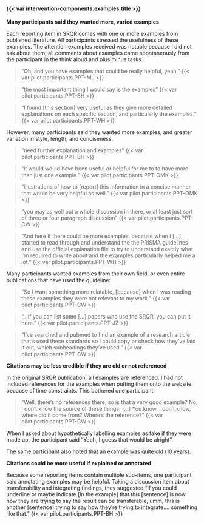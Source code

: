 #### {{< var intervention-components.examples.title >}}

**Many participants said they wanted more, varied examples**

Each reporting item in SRQR comes with one or more examples from published literature. All participants stressed the usefulness of these examples. The attention examples received was notable because I did not ask about them; all comments about examples came spontaneously from the participant in the think aloud and plus minus tasks. 

> "Oh, and you have examples that could be really helpful, yeah." {{< var pilot.participants.PPT-MJ >}}

> "the most important thing I would say is the examples" {{< var pilot.participants.PPT-BH >}}

> "I found [this section] very useful as they give more detailed explanations on each specific section, and particularly the examples." {{< var pilot.participants.PPT-WH >}}

However, many participants said they wanted more examples, and greater variation in style, length, and conciseness.

> "need further explanation and examples" {{< var pilot.participants.PPT-BH >}}

> "it would would have been useful or helpful for me to to have more than just one example." {{< var pilot.participants.PPT-OMK >}}

> "illustrations of how to [report] this information in a concise manner, that would be very helpful as well." {{< var pilot.participants.PPT-OMK >}}

> "you may as well put a whole discussion in there, or at least just sort of three or four paragraph discussion" {{< var pilot.participants.PPT-CW >}}

> "And here if there could be more examples, because when I [...] started to read through and understand the the PRISMA guidelines and use the official explanation file to try to understand exactly what I'm required to write about and the examples particularly helped me a lot." {{< var pilot.participants.PPT-WH >}}

Many participants wanted examples from their own field, or even entire publications that have used the guideline:

> "So I want something more relatable, [because] when I was reading these examples they were not relevant to my work." {{< var pilot.participants.PPT-CW >}}

> "...if you can list some [...] papers who use the SRQR, you can put it here." {{< var pilot.participants.PPT-JZ >}}

> "I've searched and pubmed to find an example of a research article that's used these standards so I could copy or check how they've laid it out, which subheadings they've used." {{< var pilot.participants.PPT-CW >}}

**Citations may be less credible if they are old or not referenced**

In the original SRQR publication, all examples are referenced. I had not included references for the examples when putting them onto the website because of time constraints. This bothered one participant.

> "Well, there's no references there, so is that a very good example? No, I don't know the source of these things. [...] You know, I don't know, where did it come from? Where's the reference?" {{< var pilot.participants.PPT-CW >}}

When I asked about hypothetically labelling examples as fake if they were made up, the participant said "Yeah, I guess that would be alright". 

The same participant also noted that an example was quite old (10 years). 

**Citations could be more useful if explained or annotated**

Because some reporting items contain multiple sub-items, one participant said annotating examples may be helpful. Taking a discussion item about transferability and integrating findings, they suggested "if you could underline or maybe indicate [in the example] that _this_ [sentence] is now how they are trying to say the result can be transferable, umm, this is another [sentence] trying to say how they're trying to integrate.... something like that." {{< var pilot.participants.PPT-BH >}}

